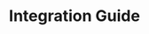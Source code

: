 ---
title: Integration Guide
description: A guide to adding support for SKALE Chains to your CEX or Wallet
---